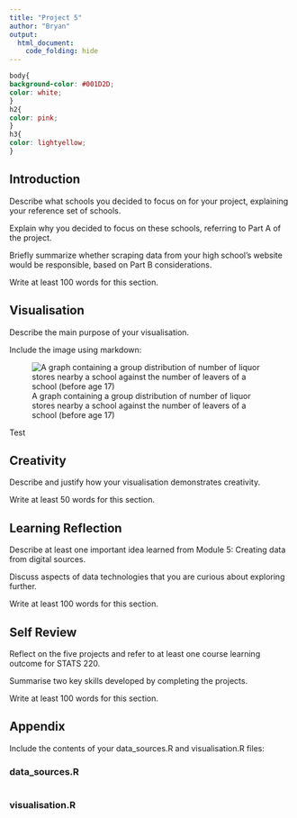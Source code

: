 ```yaml
---
title: "Project 5"
author: "Bryan"
output: 
  html_document:
    code_folding: hide
---
```


```css
body{
background-color: #001D2D;
color: white;
}
h2{
color: pink;
}
h3{
color: lightyellow;
}
```

## Introduction

Describe what schools you decided to focus on for your project, explaining your reference set of schools.

Explain why you decided to focus on these schools, referring to Part A of the project.

Briefly summarize whether scraping data from your high school’s website would be responsible, based on Part B considerations.

Write at least 100 words for this section.

## Visualisation

Describe the main purpose of your visualisation.

Include the image using markdown:

![A graph containing a group distribution of number of liquor stores nearby a school against the number of leavers of a school (before age 17)](my_viz.png)

Test

## Creativity

Describe and justify how your visualisation demonstrates creativity.

Write at least 50 words for this section.

## Learning Reflection

Describe at least one important idea learned from Module 5: Creating data from digital sources.

Discuss aspects of data technologies that you are curious about exploring further.

Write at least 100 words for this section.

## Self Review

Reflect on the five projects and refer to at least one course learning outcome for STATS 220.

Summarise two key skills developed by completing the projects.

Write at least 100 words for this section.

## Appendix

Include the contents of your data_sources.R and visualisation.R files:

### data_sources.R
```r
```

### visualisation.R
```r
```

